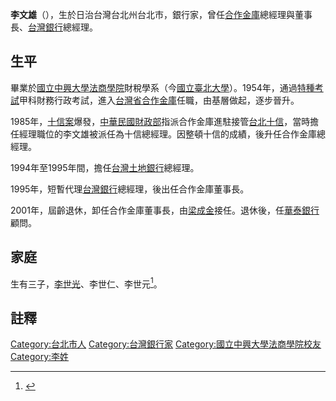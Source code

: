 {{Otheruses|李文雄|subject=台灣銀行家|other=同名或類似名的其它條目描述}}
'''李文雄'''（{{bd|1933年||||}}），生於日治台灣台北州台北市，銀行家，曾任[[合作金庫|合作金庫]]總經理與董事長、[[台灣銀行|台灣銀行]]總經理。
==生平==
畢業於[[國立中興大學法商學院|國立中興大學法商學院]]財稅學系（今[[國立臺北大學|國立臺北大學]]）。1954年，通過[[特種考試|特種考試]]甲科財務行政考試，進入[[台灣省合作金庫|台灣省合作金庫]]任職，由基層做起，逐步晉升。

1985年，[[十信案|十信案]]爆發，[[中華民國財政部|中華民國財政部]]指派合作金庫進駐接管[[台北十信|台北十信]]，當時擔任經理職位的李文雄被派任為十信總經理。因整頓十信的成績，後升任合作金庫總經理。

1994年至1995年間，擔任[[台灣土地銀行|台灣土地銀行]]總經理。

1995年，短暫代理[[台灣銀行|台灣銀行]]總經理，後出任合作金庫董事長。

2001年，屆齡退休，卸任合作金庫董事長，由[[梁成金|梁成金]]接任。退休後，任[[華泰銀行|華泰銀行]]顧問。

==家庭==
生有三子，[[李世光|李世光]]、李世仁、李世元<ref>{{cite news|author1=洪友芳|title=工研院副座李世光 產官學研 歷練過人|url=http://news.ltn.com.tw/news/business/paper/160448|accessdate=2016-04-22|agency=自由時報|date=2007-10-12|archive-date=2016-05-05|archive-url=https://web.archive.org/web/20160505162422/http://news.ltn.com.tw/news/business/paper/160448|dead-url=no}}</ref>。

==註釋==
{{reflist}}

[[Category:台北市人|Category:台北市人]]
[[Category:台灣銀行家|Category:台灣銀行家]]
[[Category:國立中興大學法商學院校友|Category:國立中興大學法商學院校友]]
[[Category:李姓|Category:李姓]]